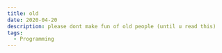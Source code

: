 ---
title: old
date: 2020-04-20
description: please dont make fun of old people (until u read this)
tags:
  - Programming
---


<Oldie />